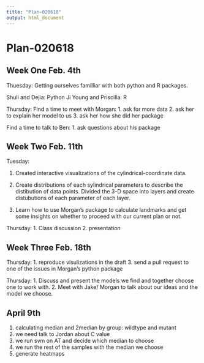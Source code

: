 ```yaml
---
title: "Plan-020618"
output: html_document
---
```


# Plan-020618

## Week One Feb. 4th
Thuesday:
Getting ourselves familliar with both python and R packages.

Shuli and Dejia: Python
Ji Young and Priscilla: R

Thursday:
Find a time to meet with Morgan:
1. ask for more data
2. ask her to explain her model to us
3. ask her how she did her package

Find a time to talk to Ben:
1. ask questions about his package



## Week Two Feb. 11th
Tuesday:

1. Created interactive visualizations of the cylindrical-coordinate data.

2. Create distributions of each sylindrical parameters to describe the distibution of data points. Divided the 3-D space into layers and create distubutions of each parameter of each layer.

3. Learn how to use Morgan's package to calculate landmarks and get some insights on whether to proceed with our current plan or not.

Thursday:
1. Class discussion
2. presentation

## Week Three Feb. 18th

Thursday:
1. reproduce visulizations in the draft 
3. send a pull request to one of the issues in Morgan's python package

Thursday:
1. Discuss and present the models we find and together choose one to work with.
2. Meet with Jake/ Morgan to talk about our ideas and the model we choose.


## April 9th
1. calculating median and 2median by group: wildtype and mutant
2. we need talk to Jordan about C value
3. we run svm on AT and decide which median to choose
4. we run the rest of the samples with the median we choose
5. generate heatmaps


